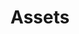 ---
title: "Assets"
description: "Assets in Wikio"
sidebarTitle: "Assets"
mode: "wide"
icon: "clapperboard"
keywords: ['asset', 'assets', 'rush', 'video']
---